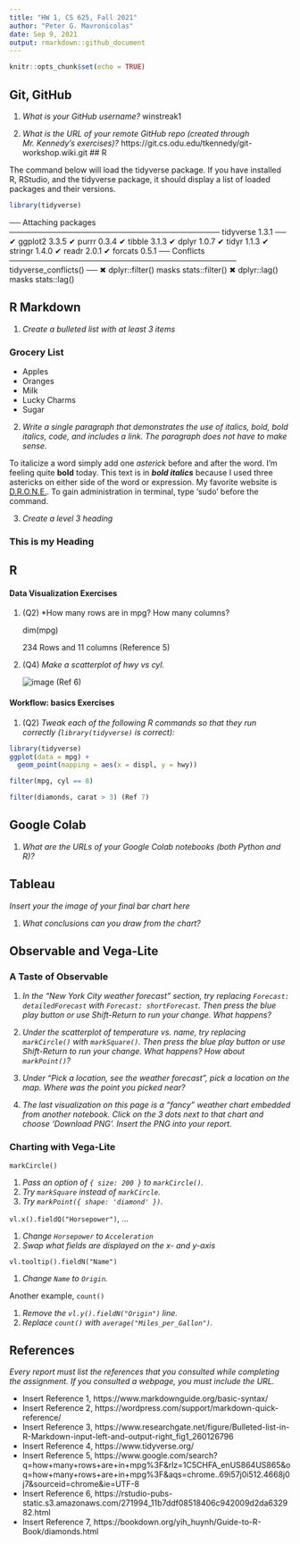 ```yaml
---
title: "HW 1, CS 625, Fall 2021"
author: "Peter G. Mavronicolas"
date: Sep 9, 2021
output: rmarkdown::github_document
---
```


```r
knitr::opts_chunk$set(echo = TRUE)
```

## Git, GitHub

1. *What is your GitHub username?* winstreak1

2. *What is the URL of your remote GitHub repo (created through Mr. Kennedy's exercises)?* https://git.cs.odu.edu/tkennedy/git-workshop.wiki.git
## R

The command below will load the tidyverse package.  If you have installed R, RStudio, and the tidyverse package, it should display a list of loaded packages and their versions.
```r
library(tidyverse)
```

── Attaching packages ────────────────────────────────────── tidyverse 1.3.1 ──
✔ ggplot2 3.3.5     ✔ purrr   0.3.4
✔ tibble  3.1.3     ✔ dplyr   1.0.7
✔ tidyr   1.1.3     ✔ stringr 1.4.0
✔ readr   2.0.1     ✔ forcats 0.5.1
── Conflicts ───────────────────────────────────────── tidyverse_conflicts() ──
✖ dplyr::filter() masks stats::filter()
✖ dplyr::lag()    masks stats::lag()

## R Markdown 

1. *Create a bulleted list with at least 3 items*

### Grocery List
* Apples
* Oranges
* Milk
* Lucky Charms
* Sugar

2. *Write a single paragraph that demonstrates the use of italics, bold, bold italics, code, and includes a link. The paragraph does not have to make sense.*

To italicize a word simply add one *asterick* before and after the word. I'm feeling quite **bold** today. This text is in ***bold italics*** because I used three astericks on either side of the word or expression. My favorite website is [D.R.O.N.E.](https://dynamicremotelyoperatednavigationequipment.com/). To gain administration in terminal, type 'sudo' before the command.

3. *Create a level 3 heading*

<h3>This is my Heading</h3>


## R 

#### Data Visualization Exercises

1. (Q2) *How many rows are in mpg? How many columns?  

     dim(mpg)

     234 Rows and 11 columns (Reference 5)

1. (Q4) *Make a scatterplot of hwy vs cyl.*

     ![image](https://user-images.githubusercontent.com/17502942/131251693-a5b17bf5-0830-46bc-9d3e-111ed880e5fc.png) (Ref 6)


#### Workflow: basics Exercises

1. (Q2) *Tweak each of the following R commands so that they run correctly (`library(tidyverse)` is correct):*

```r
library(tidyverse)
ggplot(data = mpg) + 
  geom_point(mapping = aes(x = displ, y = hwy))

filter(mpg, cyl == 8)

filter(diamonds, carat > 3) (Ref 7)
```


## Google Colab

1. *What are the URLs of your Google Colab notebooks (both Python and R)?*

## Tableau

*Insert your the image of your final bar chart here*

1. *What conclusions can you draw from the chart?*

## Observable and Vega-Lite

### A Taste of Observable

1. *In the "New York City weather forecast" section, try replacing `Forecast: detailedForecast` with `Forecast: shortForecast`. Then press the blue play button  or use Shift-Return to run your change. What happens?*

1. *Under the scatterplot of temperature vs. name, try replacing `markCircle()` with `markSquare()`. Then press the blue play button  or use Shift-Return to run your change. What happens? How about `markPoint()`?*

1. *Under "Pick a location, see the weather forecast", pick a location on the map.  Where was the point you picked near?*

1. *The last visualization on this page is a "fancy" weather chart embedded from another notebook.  Click on the 3 dots next to that chart and choose 'Download PNG'.  Insert the PNG into your report.*

### Charting with Vega-Lite

`markCircle()`

1. *Pass an option of `{ size: 200 }` to `markCircle()`.*
1. *Try `markSquare` instead of `markCircle`.*
1. *Try `markPoint({ shape: 'diamond' })`.*

`vl.x().fieldQ("Horsepower")`, ...

1. *Change `Horsepower` to `Acceleration`*
1. *Swap what fields are displayed on the x- and y-axis*

`vl.tooltip().fieldN("Name")`

1. *Change `Name` to `Origin`.*

Another example, `count()`

1. *Remove the `vl.y().fieldN("Origin")` line.*
1. *Replace `count()` with `average("Miles_per_Gallon")`.*

## References

*Every report must list the references that you consulted while completing the assignment. If you consulted a webpage, you must include the URL.*

* Insert Reference 1, https://www.markdownguide.org/basic-syntax/
* Insert Reference 2, https://wordpress.com/support/markdown-quick-reference/
* Insert Reference 3, https://www.researchgate.net/figure/Bulleted-list-in-R-Markdown-input-left-and-output-right_fig1_260126796
* Insert Reference 4, https://www.tidyverse.org/
* Insert Reference 5, https://www.google.com/search?q=how+many+rows+are+in+mpg%3F&rlz=1C5CHFA_enUS864US865&oq=how+many+rows+are+in+mpg%3F&aqs=chrome..69i57j0i512.4668j0j7&sourceid=chrome&ie=UTF-8
* Insert Reference 6, https://rstudio-pubs-static.s3.amazonaws.com/271994_11b7ddf08518406c942009d2da632982.html
* Insert Reference 7, https://bookdown.org/yih_huynh/Guide-to-R-Book/diamonds.html
